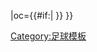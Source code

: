 {{fb team |t=克魯 |tan=克鲁足球俱乐部 |tc=ENG |abb={{#if:{{{abb|}}}|CRW{{0}}}} |oc={{#if:{{{oc|}}}|{{{oc}}} }} }}<!--
--><noinclude>[[Category:足球模板]]</noinclude>